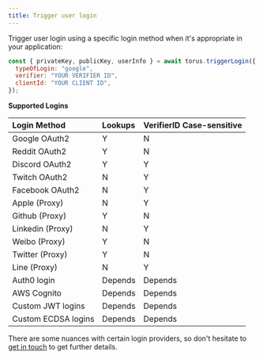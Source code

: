 ```yaml
---
title: Trigger user login
---
```


Trigger user login using a specific login method when it's appropriate in your application:

```javascript
const { privateKey, publicKey, userInfo } = await torus.triggerLogin({
  typeOfLogin: "google",
  verifier: "YOUR VERIFIER ID",
  clientId: "YOUR CLIENT ID",
});
```

**Supported Logins**

| Login Method        | Lookups | VerifierID Case-sensitive |
| :------------------ | :------ | :------------------------ |
| Google OAuth2       | Y       | N                         |
| Reddit OAuth2       | Y       | N                         |
| Discord OAuth2      | Y       | Y                         |
| Twitch OAuth2       | N       | Y                         |
| Facebook OAuth2     | N       | Y                         |
| Apple (Proxy)       | N       | Y                         |
| Github (Proxy)      | Y       | N                         |
| Linkedin (Proxy)    | N       | Y                         |
| Weibo (Proxy)       | Y       | N                         |
| Twitter (Proxy)     | Y       | N                         |
| Line (Proxy)        | N       | Y                         |
| Auth0 login         | Depends | Depends                   |
| AWS Cognito         | Depends | Depends                   |
| Custom JWT logins   | Depends | Depends                   |
| Custom ECDSA logins | Depends | Depends                   |

There are some nuances with certain login providers, so don't hesitate to [get in touch](https://tor.us/contact-us.html) to get further details.
